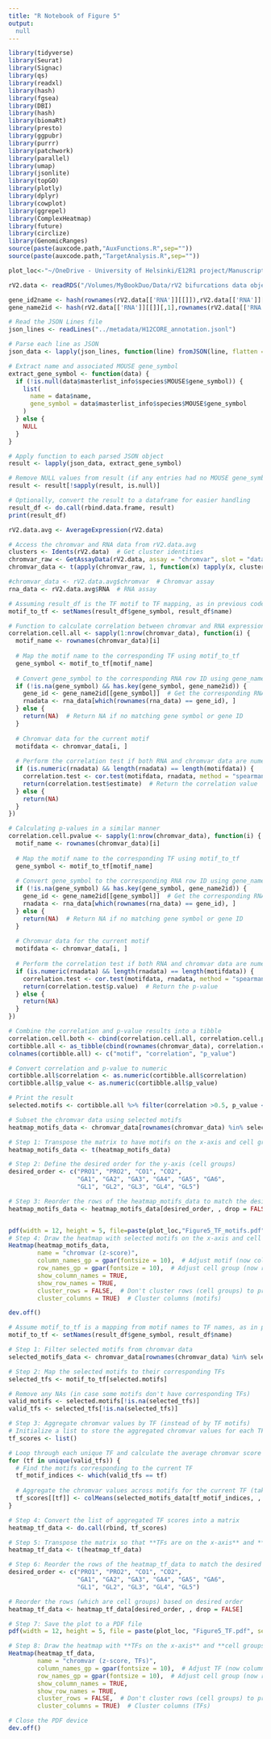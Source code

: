 ```yaml
---
title: "R Notebook of Figure 5"
output: 
  null
---
```


```r
library(tidyverse)
library(Seurat)
library(Signac)
library(qs)
library(readxl)
library(hash)
library(fgsea)
library(DBI)
library(hash)
library(biomaRt)
library(presto)
library(ggpubr)
library(purrr)
library(patchwork)
library(parallel)
library(umap)
library(jsonlite)
library(topGO)
library(plotly)
library(dplyr)
library(cowplot)
library(ggrepel)
library(ComplexHeatmap)
library(future)
library(circlize)
library(GenomicRanges)
source(paste(auxcode.path,"AuxFunctions.R",sep=""))
source(paste(auxcode.path,"TargetAnalysis.R",sep=""))

plot_loc<-"~/OneDrive - University of Helsinki/E12R1 project/Manuscript I - Regulation of Tal1 dependent rV2 lineage bifurcation/Figures/plots/Fig5/"
```

```r
rV2.data <- readRDS("/Volumes/MyBookDuo/Data/rV2 bifurcations data objects/E12_rV2_DownstreamReady_nmm_.240806.Rds")

gene_id2name <- hash(rownames(rV2.data[['RNA']][[]]),rV2.data[['RNA']][[]][,1])
gene_name2id <- hash(rV2.data[['RNA']][[]][,1],rownames(rV2.data[['RNA']][[]]))

# Read the JSON Lines file
json_lines <- readLines("../metadata/H12CORE_annotation.jsonl")

# Parse each line as JSON
json_data <- lapply(json_lines, function(line) fromJSON(line, flatten = TRUE))

# Extract name and associated MOUSE gene_symbol
extract_gene_symbol <- function(data) {
  if (!is.null(data$masterlist_info$species$MOUSE$gene_symbol)) {
    list(
      name = data$name,
      gene_symbol = data$masterlist_info$species$MOUSE$gene_symbol
    )
  } else {
    NULL
  }
}

# Apply function to each parsed JSON object
result <- lapply(json_data, extract_gene_symbol)

# Remove NULL values from result (if any entries had no MOUSE gene_symbol)
result <- result[!sapply(result, is.null)]

# Optionally, convert the result to a dataframe for easier handling
result_df <- do.call(rbind.data.frame, result)
print(result_df)
```

```r
rV2.data.avg <- AverageExpression(rV2.data)
```

```r
# Access the chromvar and RNA data from rV2.data.avg
clusters <- Idents(rV2.data)  # Get cluster identities
chromvar_raw <- GetAssayData(rV2.data, assay = "chromvar", slot = "data")
chromvar_data <- t(apply(chromvar_raw, 1, function(x) tapply(x, clusters, mean)))

#chromvar_data <- rV2.data.avg$chromvar  # Chromvar assay
rna_data <- rV2.data.avg$RNA  # RNA assay

# Assuming result_df is the TF motif to TF mapping, as in previous codes
motif_to_tf <- setNames(result_df$gene_symbol, result_df$name)

# Function to calculate correlation between chromvar and RNA expression using gene_name2id
correlation.cell.all <- sapply(1:nrow(chromvar_data), function(i) {
  motif_name <- rownames(chromvar_data)[i]
  
  # Map the motif name to the corresponding TF using motif_to_tf
  gene_symbol <- motif_to_tf[motif_name]
  
  # Convert gene_symbol to the corresponding RNA row ID using gene_name2id
  if (!is.na(gene_symbol) && has.key(gene_symbol, gene_name2id)) {
    gene_id <- gene_name2id[[gene_symbol]]  # Get the corresponding RNA row ID
    rnadata <- rna_data[which(rownames(rna_data) == gene_id), ]
  } else {
    return(NA)  # Return NA if no matching gene symbol or gene ID
  }
  
  # Chromvar data for the current motif
  motifdata <- chromvar_data[i, ]
  
  # Perform the correlation test if both RNA and chromvar data are numeric
  if (is.numeric(rnadata) && length(rnadata) == length(motifdata)) {
    correlation.test <- cor.test(motifdata, rnadata, method = "spearman")
    return(correlation.test$estimate)  # Return the correlation value
  } else {
    return(NA)
  }
})

# Calculating p-values in a similar manner
correlation.cell.pvalue <- sapply(1:nrow(chromvar_data), function(i) {
  motif_name <- rownames(chromvar_data)[i]
  
  # Map the motif name to the corresponding TF using motif_to_tf
  gene_symbol <- motif_to_tf[motif_name]
  
  # Convert gene_symbol to the corresponding RNA row ID using gene_name2id
  if (!is.na(gene_symbol) && has.key(gene_symbol, gene_name2id)) {
    gene_id <- gene_name2id[[gene_symbol]]  # Get the corresponding RNA row ID
    rnadata <- rna_data[which(rownames(rna_data) == gene_id), ]
  } else {
    return(NA)  # Return NA if no matching gene symbol or gene ID
  }
  
  # Chromvar data for the current motif
  motifdata <- chromvar_data[i, ]
  
  # Perform the correlation test if both RNA and chromvar data are numeric
  if (is.numeric(rnadata) && length(rnadata) == length(motifdata)) {
    correlation.test <- cor.test(motifdata, rnadata, method = "spearman")
    return(correlation.test$p.value)  # Return the p-value
  } else {
    return(NA)
  }
})

# Combine the correlation and p-value results into a tibble
correlation.cell.both <- cbind(correlation.cell.all, correlation.cell.pvalue)
cortibble.all <- as_tibble(cbind(rownames(chromvar_data), correlation.cell.both))
colnames(cortibble.all) <- c("motif", "correlation", "p_value")

# Convert correlation and p-value to numeric
cortibble.all$correlation <- as.numeric(cortibble.all$correlation)
cortibble.all$p_value <- as.numeric(cortibble.all$p_value)

# Print the result
selected.motifs <- cortibble.all %>% filter(correlation >0.5, p_value < 0.01) %>% pull(motif)
```

```r
# Subset the chromvar data using selected motifs
heatmap_motifs_data <- chromvar_data[rownames(chromvar_data) %in% selected.motifs, , drop = FALSE]

# Step 1: Transpose the matrix to have motifs on the x-axis and cell groups on the y-axis
heatmap_motifs_data <- t(heatmap_motifs_data)

# Step 2: Define the desired order for the y-axis (cell groups)
desired_order <- c("PRO1", "PRO2", "CO1", "CO2", 
                   "GA1", "GA2", "GA3", "GA4", "GA5", "GA6", 
                   "GL1", "GL2", "GL3", "GL4", "GL5")

# Step 3: Reorder the rows of the heatmap_motifs_data to match the desired order
heatmap_motifs_data <- heatmap_motifs_data[desired_order, , drop = FALSE]


pdf(width = 12, height = 5, file=paste(plot_loc,"Figure5_TF_motifs.pdf",sep=""))
# Step 4: Draw the heatmap with selected motifs on the x-axis and cell groups on the y-axis
Heatmap(heatmap_motifs_data,
        name = "chromvar (z-score)",
        column_names_gp = gpar(fontsize = 10),  # Adjust motif (now columns) font size
        row_names_gp = gpar(fontsize = 10),  # Adjust cell group (now rows) font size
        show_column_names = TRUE,
        show_row_names = TRUE,
        cluster_rows = FALSE,  # Don't cluster rows (cell groups) to preserve the order
        cluster_columns = TRUE)  # Cluster columns (motifs)

dev.off()
```

```r
# Assume motif_to_tf is a mapping from motif names to TF names, as in previous steps
motif_to_tf <- setNames(result_df$gene_symbol, result_df$name)

# Step 1: Filter selected motifs from chromvar data
selected_motifs_data <- chromvar_data[rownames(chromvar_data) %in% selected.motifs, , drop = FALSE]

# Step 2: Map the selected motifs to their corresponding TFs
selected_tfs <- motif_to_tf[selected.motifs]

# Remove any NAs (in case some motifs don't have corresponding TFs)
valid_motifs <- selected.motifs[!is.na(selected_tfs)]
valid_tfs <- selected_tfs[!is.na(selected_tfs)]

# Step 3: Aggregate chromvar values by TF (instead of by TF motifs)
# Initialize a list to store the aggregated chromvar values for each TF
tf_scores <- list()

# Loop through each unique TF and calculate the average chromvar score across cell groups for motifs mapping to it
for (tf in unique(valid_tfs)) {
  # Find the motifs corresponding to the current TF
  tf_motif_indices <- which(valid_tfs == tf)
  
  # Aggregate the chromvar values across motifs for the current TF (taking mean across motifs)
  tf_scores[[tf]] <- colMeans(selected_motifs_data[tf_motif_indices, , drop = FALSE])
}

# Step 4: Convert the list of aggregated TF scores into a matrix
heatmap_tf_data <- do.call(rbind, tf_scores)

# Step 5: Transpose the matrix so that **TFs are on the x-axis** and **cell groups are on the y-axis**
heatmap_tf_data <- t(heatmap_tf_data)

# Step 6: Reorder the rows of the heatmap_tf_data to match the desired order of cell groups
desired_order <- c("PRO1", "PRO2", "CO1", "CO2", 
                   "GA1", "GA2", "GA3", "GA4", "GA5", "GA6", 
                   "GL1", "GL2", "GL3", "GL4", "GL5")

# Reorder the rows (which are cell groups) based on desired order
heatmap_tf_data <- heatmap_tf_data[desired_order, , drop = FALSE]

# Step 7: Save the plot to a PDF file
pdf(width = 12, height = 5, file = paste(plot_loc, "Figure5_TF.pdf", sep = ""))

# Step 8: Draw the heatmap with **TFs on the x-axis** and **cell groups on the y-axis**
Heatmap(heatmap_tf_data,
        name = "chromvar (z-score, TFs)",
        column_names_gp = gpar(fontsize = 10),  # Adjust TF (now columns) font size
        row_names_gp = gpar(fontsize = 10),  # Adjust cell group (now rows) font size
        show_column_names = TRUE,
        show_row_names = TRUE,
        cluster_rows = FALSE,  # Don't cluster rows (cell groups) to preserve the order
        cluster_columns = TRUE)  # Cluster columns (TFs)

# Close the PDF device
dev.off()
```


<!-- ```{r} -->
<!-- # Step 1: Ensure the TF names are unique and valid -->
<!-- valid_tfs <- unique(valid_tfs)  # Ensure only unique TFs -->

<!-- # Step 2: Aggregate the chromvar values by unique TFs -->
<!-- # Initialize a list to store aggregated chromvar values for each TF -->
<!-- tf_scores <- list() -->

<!-- # Loop through each unique TF and calculate the average chromvar score for motifs that map to it -->
<!-- for (tf in valid_tfs) { -->
<!--   tf_motif_indices <- which(valid_tfs == tf) -->

<!--   # Calculate the average chromvar score across all motifs that map to this TF -->
<!--   tf_scores[[tf]] <- rowMeans(heatmap_motifs_data[, tf_motif_indices, drop = FALSE]) -->
<!-- } -->

<!-- # Convert the list of aggregated TF scores into a matrix -->
<!-- heatmap_data <- do.call(cbind, tf_scores) -->

<!-- # Step 3: Ensure that the **columns** of heatmap_data (cell groups) are reordered according to the desired order of cell groups -->
<!-- # The columns represent the cell groups, so we reorder them based on desired_order -->
<!-- heatmap_data <- heatmap_data[desired_order, ,drop = FALSE] -->

<!-- # Step 4: Draw the heatmap with TFs on the **x-axis** and cell groups on the **y-axis** -->
<!-- # No transpose needed here since `heatmap_data` is already in the correct orientation -->
<!-- pdf(width = 10, height = 5, file=paste(plot_loc,"Figure5_TFs.pdf",sep="")) -->
<!-- Heatmap(heatmap_data, -->
<!--         name = "chromvar (log1p, TFs)", -->
<!--         column_names_gp = gpar(fontsize = 10),  # Adjust TF (now columns) font size -->
<!--         row_names_gp = gpar(fontsize = 10),  # Adjust cell group (now rows) font size -->
<!--         show_column_names = TRUE, -->
<!--         show_row_names = TRUE, -->
<!--         cluster_rows = FALSE,  # Don't cluster rows (cell groups) to preserve the order -->
<!--         cluster_columns = TRUE)  # Cluster columns (TFs) -->
<!-- dev.off() -->
<!-- ``` -->

<!-- ```{r} -->
<!-- # Load matrixStats package for rowMaxs -->
<!-- library(matrixStats) -->

<!-- # Step 1: Ensure the TF names are unique and valid -->
<!-- valid_tfs <- unique(valid_tfs)  # Ensure only unique TFs -->

<!-- # Step 2: Aggregate the chromvar values by taking the maximum across motifs for each TF -->
<!-- # Initialize a list to store aggregated chromvar values for each TF -->
<!-- tf_scores <- list() -->

<!-- # Loop through each unique TF and calculate the maximum chromvar score for motifs that map to it -->
<!-- for (tf in valid_tfs) { -->
<!--   tf_motif_indices <- which(valid_tfs == tf) -->

<!--   # Calculate the maximum chromvar score across all motifs that map to this TF -->
<!--   tf_scores[[tf]] <- rowMaxs(as.matrix(heatmap_motifs_data[, tf_motif_indices, drop = FALSE])) -->
<!-- } -->

<!-- # Convert the list of aggregated TF scores into a matrix -->
<!-- heatmap_data <- do.call(cbind, tf_scores) -->

<!-- # Set the row names back, as rowMaxs does not retain names -->
<!-- rownames(heatmap_data) <- rownames(heatmap_motifs_data) -->

<!-- # Step 3: Ensure that the **rows** of heatmap_data (cell groups) are reordered according to the desired order of cell groups -->
<!-- heatmap_data <- heatmap_data[desired_order, , drop = FALSE] -->

<!-- pdf(width = 10, height = 5, file=paste(plot_loc,"Figure5_TFs_max.pdf",sep="")) -->
<!-- # Step 4: Draw the heatmap with TFs on the **x-axis** and cell groups on the **y-axis** -->
<!-- Heatmap(heatmap_data, -->
<!--         name = "chromvar (log1p, TFs, max)", -->
<!--         column_names_gp = gpar(fontsize = 10),  # Adjust TF (now columns) font size -->
<!--         row_names_gp = gpar(fontsize = 10),  # Adjust cell group (now rows) font size -->
<!--         show_column_names = TRUE, -->
<!--         show_row_names = TRUE, -->
<!--         cluster_rows = FALSE,  # Don't cluster rows (cell groups) to preserve the order -->
<!--         cluster_columns = TRUE)  # Cluster columns (TFs) -->
<!-- dev.off() -->
<!-- ``` -->
